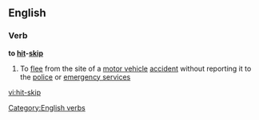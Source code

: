 ==English==

===Verb===
'''to [[hit]]-[[skip]]'''

# To [[flee]] from the site of a [[motor vehicle]] [[accident]] without reporting it to the [[police]] or [[emergency service]]s

[[Category:English verbs]]

[[vi:hit-skip]]